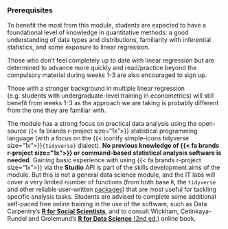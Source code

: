 

### Prerequisites

To benefit the most from this module, students are expected to have a foundational level of knowledge in quantitative methods: a good understanding of data types and distributions, familiarity with inferential statistics, and some exposure to linear regression. 

Those who don't feel completely up to date with linear regression but are determined to advance more quickly and read/practice beyond the compulsory material during weeks 1-3 are also encouraged to sign up.

Those with a stronger background in multiple linear regression (e.g. students with undergraduate-level training in econometrics) will still benefit from weeks 1-3 as the approach we are taking is probably different from the one they are familiar with.

The module has a strong focus on practical data analysis using the open-source {{< fa brands r-project size="1x">}} statistical programming language (with a focus on the {{< iconify simple-icons tidyverse size="1x">}}`{tidyverse}` dialect). **No previous knowledge of {{< fa brands r-project size="1x">}} or command-based statistical analysis software is needed.** Gaining basic experience with using {{< fa brands r-project size="1x">}} via the <iconify-icon inline icon="file-icons:rstudio" style="color: #7dbefc;"></iconify-icon>**Studio** API is part of the skills development aims of the module. 
But this is not a general data science module, and the IT labs will cover a very limited number of functions (from both base `R`, the `tidyverse` and other reliable user-written [packages](https://cran.r-project.org/web/packages/)) that are most useful for tackling specific analysis tasks. Students are advised to complete some additional self-paced free online training in the use of the software, such as Data Carpentry’s [**R for Social Scientists**](https://datacarpentry.org/r-socialsci/), and to consult Wickham, Çetinkaya-Rundel and Grolemund's [**R for Data Science** (2nd ed.)](https://r4ds.hadley.nz/) online book.